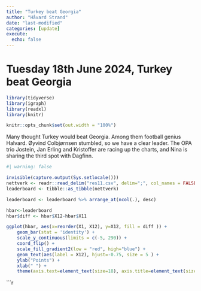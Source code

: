 ```yaml
---
title: "Turkey beat Georgia"
author: "Håvard Strand"
date: "last-modified"
categories: [update]
execute:
  echo: false
---
```


# Tuesday 18th June 2024, Turkey beat Georgia


```r

library(tidyverse)
library(igraph)
library(readxl)
library(knitr)

knitr::opts_chunk$set(out.width = "100%")

```

Many thought Turkey would beat Georgia. Among them football genius Halvard. Øyvind Colbjørnsen stumbled, so we have a clear leader. The OPA trio Jostein, Jan Erling and Kristoffer are racing up the charts, and Nina is sharing the third spot with Dagfinn. 



```r
#| warning: false

invisible(capture.output(Sys.setlocale()))
nettverk <- readr::read_delim("res11.csv", delim=";", col_names = FALSE, locale = locale(encoding = "UTF-8"))
leaderboard <- tibble::as_tibble(nettverk)

leaderboard <- leaderboard %>% arrange_at(ncol(.), desc)

hbar<-leaderboard 
hbar$diff <- hbar$X12-hbar$X11

ggplot(hbar, aes(x=reorder(X1, X12), y=X12, fill = diff )) + 
    geom_bar(stat = 'identity') + 
    scale_y_continuous(limits = c(-5, 290)) +
    coord_flip() + 
    scale_fill_gradient2(low = "red", high="blue") +
    geom_text(aes(label = X12), hjust=-0.75, size = 5 ) + 
    ylab("Points") +
    xlab(" ") +
    theme(axis.text=element_text(size=18), axis.title=element_text(size=18,face="bold"))
```


```r
